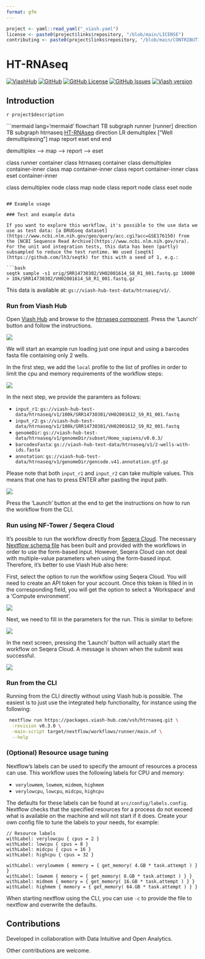 ```yaml
---
format: gfm
---
```


```r
project <- yaml::read_yaml("_viash.yaml")
license <- paste0(project$links$repository, "/blob/main/LICENSE")
contributing <- paste0(project$links$repository, "/blob/main/CONTRIBUTING.md")
```

# HT-RNAseq

[![ViashHub](https://img.shields.io/badge/ViashHub-`r project$name`-7a4baa.svg)](https://www.viash-hub.com/packages/`r project$name`) 
[![GitHub](https://img.shields.io/badge/GitHub-viash--hub%2F`r project$name`-blue.svg)](`r project$links$repository`) 
[![GitHub License](https://img.shields.io/github/license/viash-hub/`r project$name`.svg)](`r license`) 
[![GitHub Issues](https://img.shields.io/github/issues/viash-hub/`r project$name`.svg)](`r project$links$issue_tracker`) 
[![Viash version](https://img.shields.io/badge/Viash-v`r gsub("-", "--", project$viash_version)`-blue.svg)](https://viash.io)

## Introduction

`r project$description`

```mermaid lang='mermaid'
flowchart TB
  subgraph runner [runner]
    direction TB
    subgraph htrnaseq [HT-RNAseq]
      direction LR
      demultiplex ["Well demultiplexing"]
      map
      report
      eset
    end
  end

  demultiplex --> map --> report --> eset

  class runner container
  class htrnaseq container
  class demultiplex container-inner
  class map container-inner
  class report container-inner
  class eset container-inner

  class demultiplex node
  class map node
  class report node
  class eset node
```

## Example usage

### Test and example data

If you want to explore this workflow, it's possible to the use data we use as test data: [a DRUGseq dataset](https://www.ncbi.nlm.nih.gov/geo/query/acc.cgi?acc=GSE176150) from the [NCBI Sequence Read Archive](https://www.ncbi.nlm.nih.gov/sra). For the unit and integration tests, this data has been (partly) subsampled to reduce the test runtime. We used [seqtk](https://github.com/lh3/seqtk) for this with a seed of 1, e.g.:

```bash
seqtk sample -s1 orig/SRR14730302/VH02001614_S8_R1_001.fastq.gz 10000 > 10k/SRR14730302/VH02001614_S8_R1_001.fastq.gz
```

This data is available at: `gs://viash-hub-test-data/htrnaseq/v1/`.

### Run from Viash Hub

Open [Viash Hub](https://www.viash-hub.com) and browse to the [htrnaseq component](https://www.viash-hub.com/packages/htrnaseq/v0.3.0/components/workflows/htrnaseq). Press the 'Launch' button and follow the instructions.


![](assets/htrnaseq-launch-small.png)

We will start an example run loading just one input and using a barcodes fasta file containing only 2 wells.

In the first step, we add the `local` profile to the list of profiles in order to limit the cpu and memory requirements of the workflow steps:


![](assets/launch-parameters-1-small.png)

In the next step, we provide the paramters as follows:

- `input_r1`: `gs://viash-hub-test-data/htrnaseq/v1/100k/SRR14730301/VH02001612_S9_R1_001.fastq`
- `input_r2`: `gs://viash-hub-test-data/htrnaseq/v1/100k/SRR14730301/VH02001612_S9_R2_001.fastq`
- `genomeDir`: `gs://viash-hub-test-data/htrnaseq/v1/genomeDir/subset/Homo_sapiens/v0.0.3/`
- `barcodesFasta`: `gs://viash-hub-test-data/htrnaseq/v1/2-wells-with-ids.fasta`
- `annotation`: `gs://viash-hub-test-data/htrnaseq/v1/genomeDir/gencode.v41.annotation.gtf.gz`

Please note that both `input_r1` and `input_r2` can take multiple values. This means that one has to press ENTER after pasting the input path.

![](assets/launch-parameters-2-small.png)

Press the 'Launch' button at the end to get the instructions on how to run the workflow from the CLI.


### Run using NF-Tower / Seqera Cloud

It's possible to run the workflow directly from [Seqera Cloud](https://cloud.seqera.io). The necessary [Nextflow schema file](https://nextflow-io.github.io/nf-schema/latest/nextflow_schema/nextflow_schema_specification/) has been built and provided with the workflows in order to use the form-based input. However, Seqera Cloud can not deal with multiple-value parameters when using the form-based input. Therefore, it's better to use Viash Hub also here:

First, select the option to run the workflow using Seqera Cloud. You will need to create an API token for your account. Once this token is filled in in the corresponding field, you will get the option to select a 'Workspace' and a 'Compute environment'. 

![](assets/launch-parameters-3-small.png)

Next, we need to fill in the parameters for the run. This is similar to before:

![](assets/launch-parameters-4-small.png)

In the next screen, pressing the 'Launch' button will actually start the workflow on Seqera Cloud. A message is shown when the submit was successful.

![](assets/launch-parameters-5-small.png)

### Run from the CLI

Running from the CLI directly without using Viash hub is possible. The easiest is to just use the integrated help functionality, for instance using the following:

```bash
 nextflow run https://packages.viash-hub.com/vsh/htrnaseq.git \
  -revision v0.3.0 \
  -main-script target/nextflow/workflows/runner/main.nf \
  --help
```

### (Optional) Resource usage tuning

Nextflow's labels can be used to specify the amount of resources a process can use. This workflow uses the following labels for CPU and memory:

* `verylowmem`, `lowmem`, `midmem`, `highmem`
* `verylowcpu`, `lowcpu`, `midcpu`, `highcpu`

The defaults for these labels can be found at `src/config/labels.config`. Nextflow checks that the specified resources for a process do not exceed what is available on the machine and will not start if it does. Create your own config file to tune the labels to your needs, for example:

```
// Resource labels
withLabel: verylowcpu { cpus = 2 }
withLabel: lowcpu { cpus = 8 }
withLabel: midcpu { cpus = 16 }
withLabel: highcpu { cpus = 32 }

withLabel: verylowmem { memory = { get_memory( 4.GB * task.attempt ) } }
withLabel: lowmem { memory = { get_memory( 8.GB * task.attempt ) } }
withLabel: midmem { memory = { get_memory( 16.GB * task.attempt ) } }
withLabel: highmem { memory = { get_memory( 64.GB * task.attempt ) } }
```

When starting nextflow using the CLI, you can use `-c` to provide the file to nextflow and overwrite the defaults.

## Contributions

Developed in collaboration with Data Intuitive and Open Analytics.

Other contributions are welcome.
